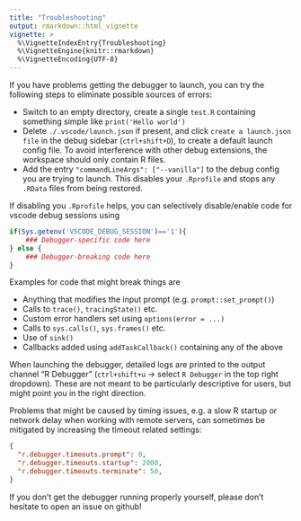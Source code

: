 ```yaml
---
title: "Troubleshooting"
output: rmarkdown::html_vignette
vignette: >
  %\VignetteIndexEntry{Troubleshooting}
  %\VignetteEngine{knitr::rmarkdown}
  %\VignetteEncoding{UTF-8}
---
```


If you have problems getting the debugger to launch,
you can try the following steps to eliminate possible sources of errors:

* Switch to an empty directory, create a single `test.R` containing something simple like `print('Hello world')`
* Delete `./.vscode/launch.json` if present, and click `create a launch.json file`
in the debug sidebar (`ctrl+shift+D`), to create a default launch config file.
To avoid interference with other debug extensions, the workspace should only contain R files.
* Add the entry `"commandLineArgs": ["--vanilla"]` to the debug config you are trying to launch.
This disables your `.Rprofile` and stops any `.RData` files from being restored.

If disabling you `.Rprofile` helps,
you can selectively disable/enable code for vscode debug sessions using
``` r
if(Sys.getenv('VSCODE_DEBUG_SESSION')=='1'){
    ### Debugger-specific code here
} else {
    ### Debugger-breaking code here
}
```

Examples for code that might break things are

* Anything that modifies the input prompt (e.g. `prompt::set_prompt()`)
* Calls to `trace()`, `tracingState()` etc.
* Custom error handlers set using `options(error = ...)`
* Calls to `sys.calls()`, `sys.frames()` etc.
* Use of `sink()`
* Callbacks added using `addTaskCallback()` containing any of the above

When launching the debugger, detailed logs are printed to the output channel
"R Debugger" (`ctrl+shift+u` -> select `R Debugger` in the top right dropdown).
These are not meant to be particularly descriptive for users, but might point you in the right direction.

Problems that might be caused by timing issues,
e.g. a slow R startup or network delay when working with remote servers,
can sometimes be mitigated by increasing the timeout related settings:
``` json
{
  "r.debugger.timeouts.prompt": 0,
  "r.debugger.timeouts.startup": 2000,
  "r.debugger.timeouts.terminate": 50,
}
```

If you don't get the debugger running properly yourself,
please don't hesitate to open an issue on github!
